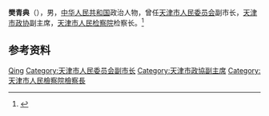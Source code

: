 '''樊青典'''（{{bd|1911年||？|}}），男，[[中华人民共和国|中华人民共和国]]政治人物，曾任[[天津市人民委员会|天津市人民委员会]]副市长，[[天津市政协|天津市政协]]副主席，[[天津市人民检察院|天津市人民检察院]]检察长。<ref>{{Cite book|title=中华人民共和国职官志|author=何虎生, 李耀东, 向常福主编|publisher=中国社会出版社|year=2003|isbn=9787800883934|location=北京|pages=}}</ref>

== 参考资料 ==
{{reflist}}

{{中国人物小作品}}

{{Authority control}}
{{DEFAULTSORT:Fan樊}}
[[Category:樊姓|Qing]]
[[Category:天津市人民委员会副市长|Category:天津市人民委员会副市长]]
[[Category:天津市政協副主席|Category:天津市政協副主席]]
[[Category:天津市人民檢察院檢察長|Category:天津市人民檢察院檢察長]]